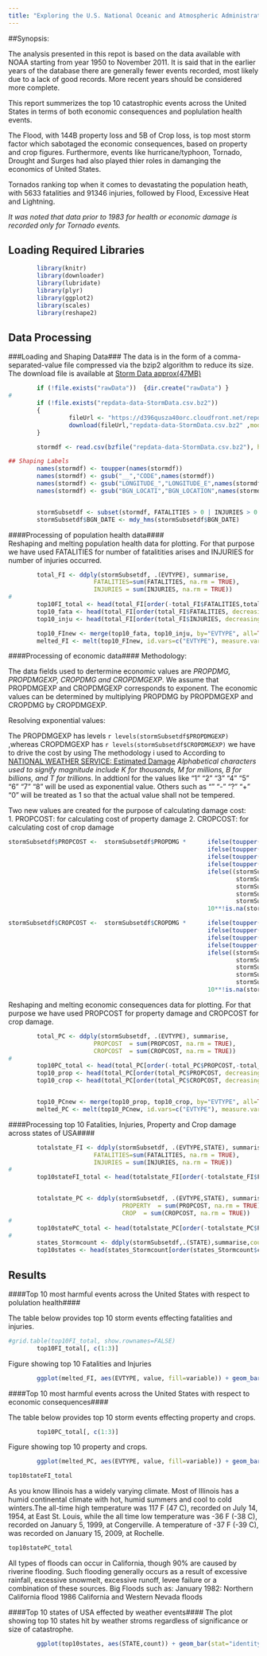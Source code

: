 ```yaml
---
title: "Exploring the U.S. National Oceanic and Atmospheric Administration's (NOAA) storm data."
---
```



##Synopsis: 

The analysis presented in this repot is based on the data available with NOAA starting from year 1950 to November 2011. It is said that in the earlier years of the database there are generally fewer events recorded, most likely due to a lack of good records. More recent years should be considered more complete.

This report summerizes the top 10 catastrophic events across the United States in terms of both economic consequences and poplulation health events.  

The Flood, with 144B property loss and 5B of Crop loss, is top most storm factor which sabotaged the economic consequences, based on property and crop figures.  Furthermore, events like hurricane/typhoon, Tornado, Drought and Surges had also played thier roles in damanging the economics of United States. 

Tornados ranking top when it comes to devastating the population heath, with 5633 fatalities and 91346 injuries, followed by Flood, Excessive Heat and Lightning.

*It was noted that data prior to 1983 for health or economic damage is recorded only for Tornado events.*

              
Loading Required Libraries 
---

``` r
        library(knitr)
        library(downloader)
        library(lubridate)
        library(plyr)
        library(ggplot2)
        library(scales)
        library(reshape2)
```



Data Processing
---
###Loading and Shaping Data###
The data is in the form of a comma-separated-value file compressed via the bzip2 algorithm to reduce its size. 
The download file is available at [Storm Data approx(47MB)](https://d396qusza40orc.cloudfront.net/repdata%2Fdata%2FStormData.csv.bz2)


```r
        if (!file.exists("rawData"))  {dir.create("rawData") }
#
        if (!file.exists("repdata-data-StormData.csv.bz2"))  
        { 
                 fileUrl <- "https://d396qusza40orc.cloudfront.net/repdata%2Fdata%2FStormData.csv.bz2" 
                 download(fileUrl,"repdata-data-StormData.csv.bz2" ,mode="wb")
        }

        stormdf <- read.csv(bzfile("repdata-data-StormData.csv.bz2"), header=TRUE, sep=",")

## Shaping Labels
        names(stormdf) <- toupper(names(stormdf))
        names(stormdf) <- gsub("__","CODE",names(stormdf)) 
        names(stormdf) <- gsub("LONGITUDE_","LONGITUDE_E",names(stormdf))
        names(stormdf) <- gsub("BGN_LOCATI","BGN_LOCATION",names(stormdf))


        stormSubsetdf <- subset(stormdf, FATALITIES > 0 | INJURIES > 0 | PROPDMG > 0 | CROPDMG > 0, select = c(1:8, 22:28,32:33))
        stormSubsetdf$BGN_DATE <- mdy_hms(stormSubsetdf$BGN_DATE)
```


####Processing of population health data####  
Reshaping and melting population health data for plotting. For that purpose we have used FATALITIES for number of fatalitities arises and INJURIES for number of injuries occurred. 


```r

        total_FI <- ddply(stormSubsetdf, .(EVTYPE), summarise, 
                        FATALITIES=sum(FATALITIES, na.rm = TRUE), 
                        INJURIES = sum(INJURIES, na.rm = TRUE))
#
        top10FI_total <- head(total_FI[order(-total_FI$FATALITIES,total_FI$INJURIES) , ] , 10)
        top10_fata <- head(total_FI[order(total_FI$FATALITIES, decreasing = TRUE), c("EVTYPE", "FATALITIES")] , 10)
        top10_inju <- head(total_FI[order(total_FI$INJURIES, decreasing = TRUE), c("EVTYPE", "INJURIES")] , 10)

        top10_FInew <- merge(top10_fata, top10_inju, by="EVTYPE", all=TRUE)
        melted_FI <- melt(top10_FInew, id.vars=c("EVTYPE"), measure.vars=c("FATALITIES","INJURIES"), preserve.na = FALSE)

```





####Processing of economic data####
Methodology:


The data fields used to dertermine economic values are _PROPDMG, PROPDMGEXP, CROPDMG and CROPDMGEXP_.
We assume that PROPDMGEXP and CROPDMGEXP corresponds to exponent. The economic values can be determined by multiplying PROPDMG by PROPDMGEXP and CROPDMG by CROPDMGEXP.

Resolving exponential values:  

The PROPDMGEXP has levels  `r levels(stormSubsetdf$PROPDMGEXP)`   ,whereas CROPDMGEXP has   `r levels(stormSubsetdf$CROPDMGEXP)` 
we have to drive the cost by using  The methodology i used to 
According to [NATIONAL WEATHER SERVICE: Estimated Damage](http://www.nws.noaa.gov/wsom/manual/archives/NF429405.HTML#2.2.5  Estimated) _Alphabetical characters used to signify magnitude include K for thousands, M for millions, B for billions, and T for trillions_. In addtionl for the values like "1" "2" "3" "4" "5" "6" "7" "8" will be used as exponential value. Others such as ""  "-" "?" "+" "0" will be treated as 1 so that the actual value shall not be tempered.

Two new values are created for the purpose of calculating damage cost:  
1. PROPCOST: for calculating cost of property damage
2. CROPCOST: for calculating cost of crop damage


```r

stormSubsetdf$PROPCOST <-  stormSubsetdf$PROPDMG *      ifelse(toupper(stormSubsetdf$PROPDMGEXP) == "H", 100    , 
                                                        ifelse(toupper(stormSubsetdf$PROPDMGEXP) == "K", 1000   , 
                                                        ifelse(toupper(stormSubsetdf$PROPDMGEXP) == "M", 1e+06  , 
                                                        ifelse(toupper(stormSubsetdf$PROPDMGEXP) == "B", 1e+09  ,  
                                                        ifelse((stormSubsetdf$PROPDMGEXP == "?" | 
                                                                stormSubsetdf$PROPDMGEXP == "+" | 
                                                                stormSubsetdf$PROPDMGEXP == "+" | 
                                                                stormSubsetdf$PROPDMGEXP == "0"| 
                                                                stormSubsetdf$PROPDMGEXP == ""), 1              ,
                                                        10**!is.na(stormSubsetdf$PROPDMGEXP))))))  

stormSubsetdf$CROPCOST <-  stormSubsetdf$CROPDMG *      ifelse(toupper(stormSubsetdf$CROPDMGEXP) == "H", 100    , 
                                                        ifelse(toupper(stormSubsetdf$CROPDMGEXP) == "K", 1000   , 
                                                        ifelse(toupper(stormSubsetdf$CROPDMGEXP) == "M", 1e+06  , 
                                                        ifelse(toupper(stormSubsetdf$CROPDMGEXP) == "B", 1e+09  ,  
                                                        ifelse((stormSubsetdf$CROPDMGEXP == "?" | 
                                                                stormSubsetdf$CROPDMGEXP == "+" | 
                                                                stormSubsetdf$CROPDMGEXP == "+" | 
                                                                stormSubsetdf$CROPDMGEXP == "0"| 
                                                                stormSubsetdf$CROPDMGEXP == ""), 1              ,
                                                        10**!is.na(stormSubsetdf$CROPDMGEXP))))))  
```


Reshaping and melting economic consequences data for plotting. For that purpose we have used PROPCOST for property damage and CROPCOST for crop damage. 


```r

        total_PC <- ddply(stormSubsetdf, .(EVTYPE), summarise, 
                        PROPCOST  = sum(PROPCOST, na.rm = TRUE), 
                        CROPCOST  = sum(CROPCOST, na.rm = TRUE))
#
        top10PC_total <- head(total_PC[order(-total_PC$PROPCOST,-total_PC$CROPCOST) , ] , 10)
        top10_prop <- head(total_PC[order(total_PC$PROPCOST, decreasing = TRUE), c("EVTYPE", "PROPCOST")] , 10)
        top10_crop <- head(total_PC[order(total_PC$CROPCOST, decreasing = TRUE), c("EVTYPE", "CROPCOST")] , 10)


        top10_PCnew <- merge(top10_prop, top10_crop, by="EVTYPE", all=TRUE)
        melted_PC <- melt(top10_PCnew, id.vars=c("EVTYPE"), measure.vars=c("PROPCOST","CROPCOST"), preserve.na = FALSE)

```


####Processing top 10 Fatalities, Injuries, Property and Crop damage across states of USA####
 
```r

        totalstate_FI <- ddply(stormSubsetdf, .(EVTYPE,STATE), summarise, 
                        FATALITIES=sum(FATALITIES, na.rm = TRUE), 
                        INJURIES = sum(INJURIES, na.rm = TRUE))
#
        top10stateFI_total <- head(totalstate_FI[order(-totalstate_FI$FATALITIES,totalstate_FI$INJURIES) , ] , 10)


        totalstate_PC <- ddply(stormSubsetdf, .(EVTYPE,STATE), summarise, 
                                PROPERTY  = sum(PROPCOST, na.rm = TRUE), 
                                CROP  = sum(CROPCOST, na.rm = TRUE))
#
        top10statePC_total <- head(totalstate_PC[order(-totalstate_PC$PROPERTY,totalstate_PC$CROP) , ] , 10)
#
        states_Stormcount <- ddply(stormSubsetdf,.(STATE),summarise,count = length(EVTYPE))
        top10states <- head(states_Stormcount[order(states_Stormcount$count, decreasing=TRUE) , ] , 10)
```


Results
---


####Top 10 most harmful events across the United States with respect to polulation health####

The table below provides top 10 storm events effecting fatalities and injuries.

```r
#grid.table(top10FI_total, show.rownames=FALSE)
        top10FI_total[, c(1:3)]
```

Figure showing top 10 Fatalities and Injuries
```r

        ggplot(melted_FI, aes(EVTYPE, value, fill=variable)) + geom_bar(stat="identity", position="dodge") + theme(axis.text.x = element_text(angle= 90, hjust = 1)) + labs(x="Total Fatalities and Injuries", y="Event Type", title="Top 10 Weather events across United States\neffecting population health") + scale_y_continuous(labels = comma) + scale_fill_discrete(name="Population\nHealth", labels=c("Fatalities", "Injuries"))
```


####Top 10 most harmful events across the United States with respect to economic consequences####

The table below provides top 10 storm events effecting property and crops.

```r
        top10PC_total[, c(1:3)]
```

Figure showing top 10 property and crops.
```r
        ggplot(melted_PC, aes(EVTYPE, value, fill=variable)) + geom_bar(stat="identity", position="dodge") + theme(axis.text.x = element_text(angle= 90, hjust = 1)) + labs(x="Property and Crop Damage", y="Event Type", title="Top 10 Weather events across United States\ncausing economic consequences") + scale_y_continuous(labels = dollar) + scale_fill_discrete(name="Economic\nConsequences", labels=c("Property Damage", "Crop Damage"))
```


```r

top10stateFI_total
```
As you know Illinois has a widely varying climate. Most of Illinois has a humid continental climate with hot, humid summers and cool to cold winters.The all-time high temperature was 117 F (47 C), recorded on July 14, 1954, at East St. Louis, while the all time low temperature was -36 F (-38 C), recorded on January 5, 1999, at Congerville. A temperature of -37 F (-39 C), was recorded on January 15, 2009, at Rochelle.

```r

top10statePC_total
```
All types of floods can occur in California, though 90% are caused by riverine flooding. Such flooding generally occurs as a result of excessive rainfall, excessive snowmelt, excessive runoff, levee failure or a combination of these sources.
Big Floods such as:
January 1982: Northern California flood
1986 California and Western Nevada floods


####Top 10 states of USA effected by weather events####
The plot showing top 10 states hit by weather stroms regardless of significance or size of catastrophe. 
```r
        ggplot(top10states, aes(STATE,count)) + geom_bar(stat="identity",fill="red") + labs(x="States of USA", y="Number of Storms", title="Top 10 states of USA effected by weather events") + scale_y_continuous(labels = comma) 
```